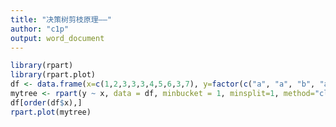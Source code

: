 ---
title: "决策树剪枝原理——"
author: "c1p"
output: word_document
---

```{r setup, echo=FALSE}
library(rpart)
library(rpart.plot)
df <- data.frame(x=c(1,2,3,3,3,4,5,6,3,7), y=factor(c("a", "a", "b", "a", "b","c","c","c","c","c")))
mytree <- rpart(y ~ x, data = df, minbucket = 1, minsplit=1, method="class")
df[order(df$x),]
rpart.plot(mytree)
```

